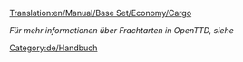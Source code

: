[[Translation:en/Manual/Base Set/Economy/Cargo]]

''Für mehr informationen über Frachtarten in OpenTTD, siehe {{en/User/Pystro/Template/Link Translation|Cargo|De|Frachtarten|Fracht|Frachtarten}}''

[[Category:de/Handbuch]]